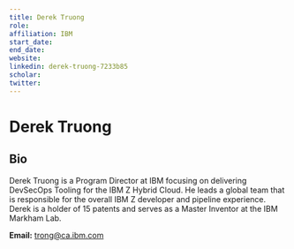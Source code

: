 ```yaml
---
title: Derek Truong
role: 
affiliation: IBM
start_date:
end_date:
website:
linkedin: derek-truong-7233b85
scholar: 
twitter: 
---
```


# Derek Truong

## Bio

Derek Truong is a Program Director at IBM focusing on delivering DevSecOps Tooling for the IBM Z Hybrid Cloud.  He leads a global team that is responsible for the overall IBM Z developer and pipeline experience.  Derek is a holder of 15 patents and serves as a Master Inventor at the IBM Markham Lab.  

**Email:** trong@ca.ibm.com